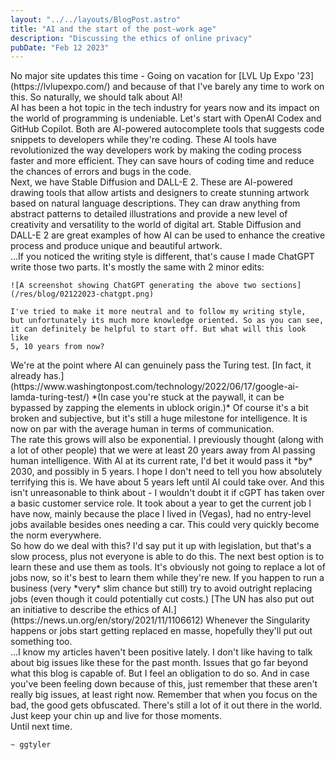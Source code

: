 ```yaml
---
layout: "../../layouts/BlogPost.astro"
title: "AI and the start of the post-work age"
description: "Discussing the ethics of online privacy"
pubDate: "Feb 12 2023"
---
```


<section>
    No major site updates this time - Going on vacation for
    [LVL Up Expo '23](https://lvlupexpo.com/) and because of that
    I've barely any time to work on this. So naturally, we should
    talk about AI!
</section>
<section>
    AI has been a hot topic in the tech industry for years now and 
    its impact on the world of programming is undeniable. Let's start 
    with OpenAI Codex and GitHub Copilot. Both are AI-powered 
    autocomplete tools that suggests code snippets to developers while they're 
    coding. These AI tools have revolutionized the way developers work by 
    making the coding process faster and more efficient. They can save hours 
    of coding time and reduce the chances of errors and bugs in the code.
</section>
<section>
    Next, we have Stable Diffusion and DALL-E 2. These are AI-powered drawing 
    tools that allow artists and designers to create stunning artwork based on 
    natural language descriptions. They can draw anything from abstract patterns 
    to detailed illustrations and provide a new level of creativity and versatility 
    to the world of digital art. Stable Diffusion and DALL-E 2 are great examples of
    how AI can be used to enhance the creative process and produce unique and 
    beautiful artwork.
</section>
<section>
    ...If you noticed the writing style is different, that's cause I made
    ChatGPT write those two parts. It's mostly the same with 2 minor edits:

    ![A screenshot showing ChatGPT generating the above two sections](/res/blog/02122023-chatgpt.png)

    I've tried to make it more neutral and to follow my writing style,
    but unfortunately its much more knowledge oriented. So as you can see,
    it can definitely be helpful to start off. But what will this look like
    5, 10 years from now?
</section>
<section>
    We're at the point where AI can genuinely pass the Turing test. 
    [In fact, it already has.](https://www.washingtonpost.com/technology/2022/06/17/google-ai-lamda-turing-test/)
    *(In case you're stuck at the paywall, it can be bypassed by zapping 
    the elements in ublock origin.)* Of course it's a bit broken
    and subjective, but it's still a huge milestone for intelligence.
    It is now on par with the average human in terms of communication.
</section>
<section>
    The rate this grows will also be exponential. I previously thought
    (along with a lot of other people) that we were at least 20 years
    away from AI passing human intelligence. With AI at its current
    rate, I'd bet it would pass it *by* 2030, and possibly in 5 years.
    I hope I don't need to tell you how absolutely terrifying this is.
    We have about 5 years left until AI could take over. And this isn't
    unreasonable to think about - I wouldn't doubt it if cGPT has
    taken over a basic customer service role. It took about a year to get
    the current job I have now, mainly because the place I lived in
    (Vegas), had no entry-level jobs available besides ones needing
    a car. This could very quickly become the norm everywhere.
</section>
<section>
    So how do we deal with this? I'd say put it up with legislation,
    but that's a slow process, plus not everyone is able to do this.
    The next best option is to learn these and use them as tools.
    It's obviously not going to replace a lot of jobs now, so it's
    best to learn them while they're new. If you happen to run a
    business (very *very* slim chance but still) try to avoid outright
    replacing jobs (even though it could potentially cut costs.)
    [The UN has also put out an initiative to describe the ethics of AI.](https://news.un.org/en/story/2021/11/1106612)
    Whenever the Singularity happens or jobs start getting replaced
    en masse, hopefully they'll put out something too.
</section>
<section>
    ...I know my articles haven't been positive lately. I don't like
    having to talk about big issues like these for the past month.
    Issues that go far beyond what this blog is capable of. But I
    feel an obligation to do so. And in case you've been feeling
    down because of this, just remember that these aren't really
    big issues, at least right now. Remember that when you focus
    on the bad, the good gets obfuscated. There's still a lot of
    it out there in the world. Just keep your chin up and live for
    those moments.
</section>
<section>
    Until next time.

    ~ ggtyler
</section>